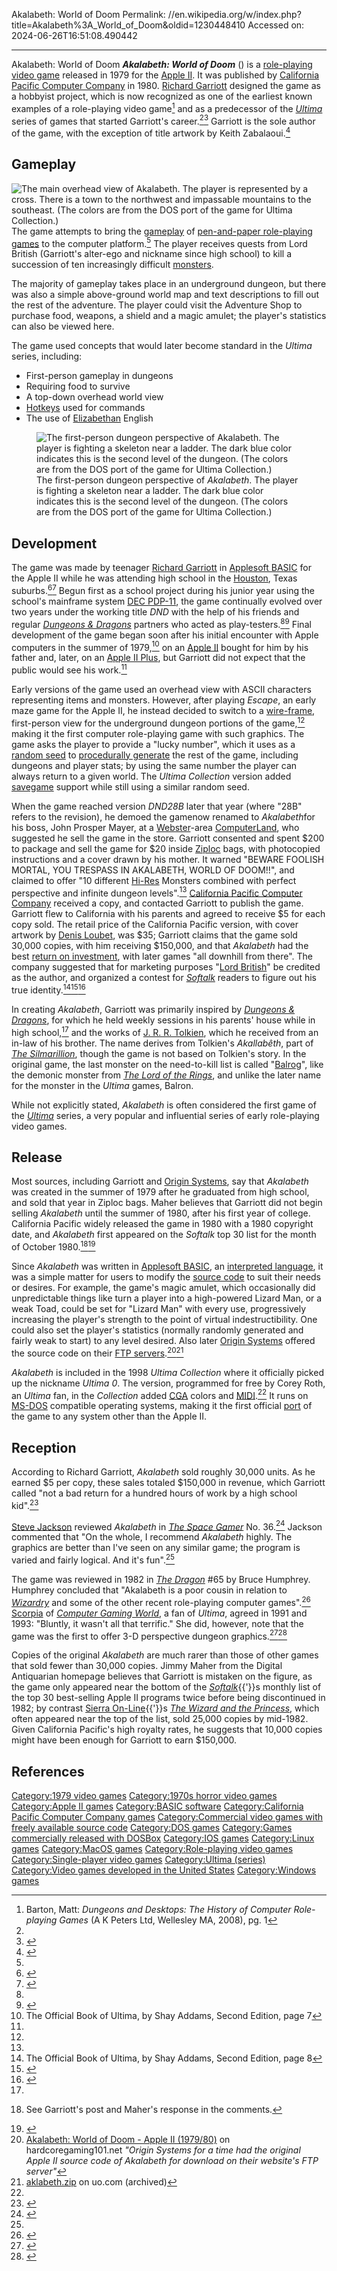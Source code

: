 Akalabeth: World of Doom
Permalink: //en.wikipedia.org/w/index.php?title=Akalabeth%3A_World_of_Doom&oldid=1230448410
Accessed on: 2024-06-26T16:51:08.490442



------
Akalabeth: World of Doom
{{Redirect-distinguish|Akalabeth|Akallabêth}}
{{short description|1979 video game}}
{{Infobox video game
|title = Akalabeth: World of Doom
|image = Akalabeth box.JPG
|caption = Cover art by [[Denis Loubet]]
|developer = [[Richard Garriott]]
|publisher = [[California Pacific Computer Company]]
|designer = 
|engine = 
|released = 1979: Apple II<br>1980: {{nowrap|Apple / California Pacific Company re-release}} <br>February 17th, 1998: MS-DOS
|genre = [[Role-playing video game|Role-playing]]
|modes = [[Single-player video game|Single-player]]
|platforms = [[Apple II series|Apple II]], [[DOS]]
}}
'''''Akalabeth: World of Doom''''' ({{IPAc-en|ə|ˈ|k|æ|l|ə|b|ɛ|θ}}) is a [[role-playing video game]] released in 1979  for the [[Apple II]]. It was published by [[California Pacific Computer Company]] in 1980. [[Richard Garriott]] designed the game as a hobbyist project, which is now recognized as one of the earliest known examples of a role-playing video game<ref>Barton, Matt: ''Dungeons and Desktops: The History of Computer Role-playing Games'' (A K Peters Ltd, Wellesley MA, 2008), pg. 1</ref> and as a predecessor of the ''[[Ultima (series)|Ultima]]'' series of games that started Garriott's career.<ref name=ddream /><ref>{{cite magazine |title=18 Years |magazine=[[Next Generation (magazine)|Next Generation]]|issue=39 |publisher=[[Imagine Media]] |date=March 1998|page=1}}</ref> Garriott is the sole author of the game, with the exception of title artwork by Keith Zabalaoui.<ref name="maher20111218">{{cite web | url=http://www.filfre.net/2011/12/akalabeth/ | title=Akalabeth | work=The Digital Antiquarian | date=2011-12-18 | access-date=9 July 2014 | author=Maher, Jimmy}}</ref> 

==Gameplay==
[[File:Akalabeth - World of Doom (screenshot).jpg|thumb|left|The main overhead view of ''Akalabeth''. The player is represented by a cross. There is a town to the northwest and impassable mountains to the southeast. (The colors are from the DOS port of the game for [[Ultima Collection]].)]]
The game attempts to bring the [[gameplay]] of [[pen-and-paper role-playing game]]s to the computer platform.<ref name="ddream" /> The player receives quests from Lord British (Garriott's alter-ego and nickname since high school) to kill a succession of ten increasingly difficult [[monster]]s.

The majority of gameplay takes place in an underground dungeon, but there was also a simple above-ground world map and text descriptions to fill out the rest of the adventure. The player could visit the Adventure Shop to purchase food, weapons, a shield and a magic amulet; the player's statistics can also be viewed here.

The game used concepts that would later become standard in the ''Ultima'' series, including:{{r|maher20111218}}

* First-person gameplay in dungeons
* Requiring food to survive
* A top-down overhead world view
* [[Hotkeys]] used for commands
* The use of [[Elizabethan]] English

[[File:Akalabeth.jpg|thumb|right|The first-person dungeon perspective of ''Akalabeth''. The player is fighting a skeleton near a ladder. The dark blue color indicates this is the second level of the dungeon. (The colors are from the DOS port of the game for Ultima Collection.)]]

==Development==
The game was made by teenager [[Richard Garriott]] in [[Applesoft BASIC]] for the Apple II while he was attending high school in the [[Houston]], Texas suburbs.<ref name="ddream">{{Cite book|first1=Brad|last1=King|first2=John M.|last2=Borland|url=https://books.google.com/books?id=CvxOAAAAMAAJ |title=Dungeons and Dreamers: The Rise of Computer Game Culture from Geek to Chic |publisher=[[McGraw-Hill|McGraw-Hill/Osborne]] |year=2003 |access-date=2010-09-25 |isbn = 0-07-222888-1 |  ref=borlanddd}}</ref><ref name="doteaters">{{cite web | url=http://thedoteaters.com/?bitstory=ultima-and-lord-british | title=Ultima and Lord British - Origins | work=The Dot Eaters | access-date=9 July 2014 | archive-date=5 March 2016 | archive-url=https://web.archive.org/web/20160305021330/http://thedoteaters.com/?bitstory=ultima-and-lord-british | url-status=dead }}</ref> Begun first as a school project during his junior year using the school's mainframe system [[PDP-11|DEC PDP-11]], the game continually evolved over two years under the working title ''DND'' with the help of his friends and regular ''[[Dungeons & Dragons]]'' partners who acted as play-testers.<ref name="ddream" /><ref name=":0">{{Cite book|last=Andrea|first=Contato|url=https://www.worldcat.org/oclc/1255404454|title=Through the Moongate : the story of Richard Garriott, Origin Systems Inc. and Ultima|date=2020–2021|isbn=978-1-0710-0685-6|edition=2nd|location=|pages=Chapters 1 and 2|publisher=Independently Published |language=English|oclc=1255404454}}</ref> Final development of the game began soon after his initial encounter with Apple computers in the summer of 1979,<ref>The Official Book of Ultima, by Shay Addams, Second Edition, page 7</ref> on an [[Apple II]] bought for him by his father and, later, on an [[Apple II Plus]], but Garriott did not expect that the public would see his work.<ref name=":0" />{{r|ferrell198901}}

Early versions of the game used an overhead view with ASCII characters representing items and monsters. However, after playing ''Escape'', an early maze game for the Apple II, he instead decided to switch to a [[Wire-frame model|wire-frame]], first-person view for the underground dungeon portions of the game,<ref name="ddream" /> making it the first computer role-playing game with such graphics.{{r|scorpia199110}} The game asks the player to provide a "lucky number", which it uses as a [[random seed]] to [[procedural generation|procedurally generate]] the rest of the game, including dungeons and player stats; by using the same number the player can always return to a given world. The ''Ultima Collection'' version added [[savegame]] support while still using a similar random seed.{{r|maher20111218}}

When the game reached version ''DND28B'' later that year (where "28B" refers to the revision), he demoed the game{{snd}}now renamed to ''Akalabeth''{{snd}}for his boss, John Prosper Mayer, at a [[Webster, Texas|Webster]]-area [[ComputerLand]], who suggested he sell the game in the store. Garriott consented and spent $200 to package and sell the game for $20 inside [[Ziploc]] bags, with photocopied instructions and a cover drawn by his mother. It warned "BEWARE FOOLISH MORTAL, YOU TRESPASS IN AKALABETH, WORLD OF DOOM!!", and claimed to offer "10 different [[Apple II graphics#High-Resolution (Hi-Res) graphics|Hi-Res]] Monsters combined with perfect perspective and infinite dungeon levels".<ref name=":0" /> [[California Pacific Computer Company]] received a copy, and contacted Garriott to publish the game. Garriott flew to California with his parents and agreed to receive $5 for each copy sold. The retail price of the California Pacific version, with cover artwork by [[Denis Loubet]], was $35; Garriott claims that the game sold 30,000 copies, with him receiving $150,000, and that ''Akalabeth'' had the best [[return on investment]], with later games "all downhill from there". The company suggested that for marketing purposes "[[Lord British]]" be credited as the author, and organized a contest for ''[[Softalk]]'' readers to figure out his true identity.{{r|doteaters}}<ref>The Official Book of Ultima, by Shay Addams, Second Edition, page 8</ref><ref name="ferrell198901">{{cite news | url=https://archive.org/stream/1989-01-compute-magazine/Compute_Issue_104_1989_Jan#page/n17/mode/2up | title=Dungeon Delving with Richard Garriott | work=Compute! | date=January 1989 | access-date=10 November 2013 | author=Ferrell, Keith | pages=16}}</ref>{{r|maher20111212}}<ref name="maher20111220">{{cite web | url=http://www.filfre.net/2011/12/california-pacific/ | title=California Pacific | work=The Digital Antiquarian | date=2011-12-20 | access-date=9 July 2014 | author=Maher, Jimmy}}</ref>

In creating ''Akalabeth'', Garriott was primarily inspired by ''[[Dungeons & Dragons]]'', for which he held weekly sessions in his parents' house while in high school,<ref name="ddream" /> and the works of [[J. R. R. Tolkien]], which he received from an in-law of his brother. The name derives from Tolkien's ''Akallabêth'', part of ''[[The Silmarillion]]'', though the game is not based on Tolkien's story. In the original game, the last monster on the need-to-kill list is called "[[Balrog]]", like the demonic monster from ''[[The Lord of the Rings]]'', and unlike the later name for the monster in the ''Ultima'' games, Balron.

While not explicitly stated, ''Akalabeth'' is often considered the first game of the ''[[Ultima (series)|Ultima]]'' series, a very popular and influential series of early role-playing video games.

==Release==
Most sources, including Garriott and [[Origin Systems]], say that ''Akalabeth'' was created in the summer of 1979 after he graduated from high school, and sold that year in Ziploc bags. Maher believes that Garriott did not begin selling ''Akalabeth'' until the summer of 1980, after his first year of college. California Pacific widely released the game in 1980 with a 1980 copyright date, and ''Akalabeth'' first appeared on the ''Softalk'' top 30 list for the month of October 1980.<ref name="maher20111202">{{cite web | url=http://www.filfre.net/2011/12/a-word-on-akalabeth-and-chronology/ | title=A Word on Akalabeth and Chronology | work=The Digital Antiquarian | date=2011-12-02 | access-date=9 July 2014 | author=Maher, Jimmy}} See Garriott's post and Maher's response in the comments.</ref><ref name="maher20111212">{{cite web | url=http://www.filfre.net/2011/12/lord-british/ | title=Lord British | work=The Digital Antiquarian | date=2011-12-12 | access-date=9 July 2014 | author=Maher, Jimmy}}</ref>

Since ''Akalabeth'' was written in [[Applesoft BASIC]], an [[interpreted language]], it was a simple matter for users to modify the [[source code]] to suit their needs or desires. For example, the game's magic amulet, which occasionally did unpredictable things like turn a player into a high-powered Lizard Man, or a weak Toad, could be set for "Lizard Man" with every use, progressively increasing the player's strength to the point of virtual indestructibility. One could also set the player's statistics (normally randomly generated and fairly weak to start) to any level desired. Also later [[Origin Systems]] offered the source code on their [[FTP server]]s.<ref>[http://www.hardcoregaming101.net/ultima/ultima2.htm Akalabeth: World of Doom - Apple II (1979/80)] on hardcoregaming101.net ''"Origin Systems for a time had the original Apple II source code of Akalabeth for download on their website's FTP server"''</ref><ref>[https://web.archive.org/web/*/http://uo.com/archive/ftp/graphics/aklabeth.zip aklabeth.zip] on uo.com (archived)</ref>

''Akalabeth'' is included in the 1998 ''Ultima Collection'' where it officially picked up the nickname ''Ultima 0''. The version, programmed for free by Corey Roth, an ''Ultima'' fan, in the ''Collection'' added [[Color Graphics Adapter|CGA]] colors and [[MIDI]].<ref name=":0" /> It runs on [[MS-DOS]] compatible operating systems, making it the first official [[port (gaming)|port]] of the game to any system other than the Apple II.

==Reception==
According to Richard Garriott, ''Akalabeth'' sold roughly 30,000 units. As he earned $5 per copy, these sales totaled $150,000 in revenue, which Garriott called "not a bad return for a hundred hours of work by a high school kid".<ref name=sales2>{{cite magazine |title=''CGW'' Profile; Richard Garriott | author=Asher, Mark |issue=187 |date=February 2000 |page=39 |magazine=[[Computer Gaming World]] }}</ref>

[[Steve Jackson (American game designer)|Steve Jackson]] reviewed ''Akalabeth'' in ''[[The Space Gamer]]'' No. 36.<ref name="SG">{{cite journal|last=Jackson |first=Steve |author-link=Steve Jackson (American game designer) |date=February 1981 |title=Featured Review: Akalabeth|journal=[[The Space Gamer]]|publisher=[[Steve Jackson Games]]|issue=36|pages=10–11}}</ref> Jackson commented that "On the whole, I recommend ''Akalabeth'' highly. The graphics are better than I've seen on any similar game; the program is varied and fairly logical. And it's fun".<ref name="SG"/>

The game was reviewed in 1982 in ''[[Dragon (magazine)|The Dragon]]'' #65 by Bruce Humphrey. Humphrey concluded that "Akalabeth is a poor cousin in relation to ''[[Wizardry: Proving Grounds of the Mad Overlord|Wizardry]]'' and some of the other recent role-playing computer games".<ref name="Dragon65">{{cite journal
|title=Campaigns for the Keyboard
|author=Humphrey, Bruce
|journal=The Dragon
|issue=65
|date=September 1982
|pages=73–74}}</ref> [[Scorpia (journalist)|Scorpia]] of ''[[Computer Gaming World]]'', a fan of ''Ultima'', agreed in 1991 and 1993: "Bluntly, it wasn't all that terrific." She did, however, note that the game was the first to offer 3-D perspective dungeon graphics.<ref name="scorpia199110">{{cite magazine | url=http://www.cgwmuseum.org/galleries/index.php?year=1991&pub=2&id=87 | title=C*R*P*G*S / Computer Role-Playing Game Survey | magazine=Computer Gaming World | date=October 1991 | access-date=18 November 2013 | author=Scorpia | pages=16}}</ref><ref name="scorpia199310">{{cite magazine | url=http://www.cgwmuseum.org/galleries/index.php?year=1993&pub=2&id=111 | title=Scorpia's Magic Scroll Of Games | magazine=Computer Gaming World | date=October 1993 | access-date=25 March 2016 | author=Scorpia | pages=34–50}}</ref>

Copies of the original ''Akalabeth'' are much rarer than those of other games that sold fewer than 30,000 copies. Jimmy Maher from the Digital Antiquarian homepage believes that Garriott is mistaken on the figure, as the game only appeared near the bottom of the ''[[Softalk]]''{{'}}s monthly list of the top 30 best-selling Apple II programs twice before being discontinued in 1982; by contrast [[Sierra On-Line]]{{'}}s ''[[The Wizard and the Princess]]'', which often appeared near the top of the list, sold 25,000 copies by mid-1982. Given California Pacific's high royalty rates, he suggests that 10,000 copies might have been enough for Garriott to earn $150,000.{{r|maher20111202}}{{r|maher20111220}}

==References==
{{reflist}}

{{Ultima}}

[[Category:1979 video games]]
[[Category:1970s horror video games]]
[[Category:Apple II games]]
[[Category:BASIC software]]
[[Category:California Pacific Computer Company games]]
[[Category:Commercial video games with freely available source code]]
[[Category:DOS games]]
[[Category:Games commercially released with DOSBox]]
[[Category:IOS games]]
[[Category:Linux games]]
[[Category:MacOS games]]
[[Category:Role-playing video games]]
[[Category:Single-player video games]]
[[Category:Ultima (series)]]
[[Category:Video games developed in the United States]]
[[Category:Windows games]]